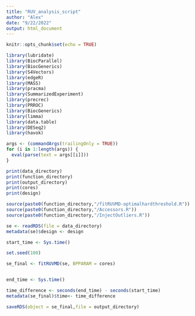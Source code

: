 ```yaml
---
title: "RUV_analysis_script"
author: "Alex"
date: "9/22/2022"
output: html_document
---
```


```r
knitr::opts_chunk$set(echo = TRUE)
```

```r
library(lubridate)
library(BiocParallel)
library(BiocGenerics)
library(S4Vectors)
library(edgeR)
library(MASS)
library(pracma)
library(SummarizedExperiment)
library(precrec)
library(PRROC)
library(BiocGenerics)
library(limma)
library(data.table)
library(DESeq2)
library(havok)
```

```r
args <- (commandArgs(trailingOnly = TRUE))
for (i in 1:length(args)) {
  eval(parse(text = args[[i]]))
}

```

```r
print(data_directory)
print(function_directory)
print(output_directory)
print(cores)
print(design)

```



```r

source(paste0(function_directory,"/fitRUVMD-optimalhardthreshold.R"))
source(paste0(function_directory,"/Accessors.R"))
source(paste0(function_directory,"/InjectOutliers.R"))


```

```r
se <- readRDS(file = data_directory)
metadata(se)$design <- design


```



```r

start_time <- Sys.time()

set.seed(100)

se_final <- fitRUVMD(se, BPPARAM = cores)


end_time <- Sys.time()

time_difference <- seconds(end_time) - seconds(start_time)
metadata(se_final)$time<- time_difference

```


```r
saveRDS(object = se_final,file = output_directory)

```






